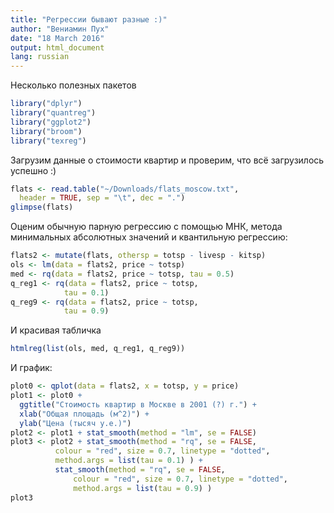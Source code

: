 ```yaml
---
title: "Регрессии бывают разные :)"
author: "Вениамин Пух"
date: "18 March 2016"
output: html_document
lang: russian
---
```


Несколько полезных пакетов
```r
library("dplyr")
library("quantreg")
library("ggplot2")
library("broom")
library("texreg")
```


Загрузим данные о стоимости квартир и проверим, что всё загрузилось успешно :)
```r
flats <- read.table("~/Downloads/flats_moscow.txt",
  header = TRUE, sep = "\t", dec = ".")
glimpse(flats)
```

Оценим обычную парную регрессию с помощью МНК, метода минимальных абсолютных значений и квантильную регрессию:

```r
flats2 <- mutate(flats, othersp = totsp - livesp - kitsp)
ols <- lm(data = flats2, price ~ totsp)
med <- rq(data = flats2, price ~ totsp, tau = 0.5)
q_reg1 <- rq(data = flats2, price ~ totsp,
            tau = 0.1)
q_reg9 <- rq(data = flats2, price ~ totsp,
            tau = 0.9)

```

И красивая табличка
```r
htmlreg(list(ols, med, q_reg1, q_reg9))
```

И график:
```r
plot0 <- qplot(data = flats2, x = totsp, y = price)
plot1 <- plot0 +
  ggtitle("Стоимость квартир в Москве в 2001 (?) г.") +
  xlab("Общая площадь (м^2)") +
  ylab("Цена (тысяч у.е.)")
plot2 <- plot1 + stat_smooth(method = "lm", se = FALSE)
plot3 <- plot2 + stat_smooth(method = "rq", se = FALSE,
          colour = "red", size = 0.7, linetype = "dotted",
          method.args = list(tau = 0.1) ) +
          stat_smooth(method = "rq", se = FALSE,
              colour = "red", size = 0.7, linetype = "dotted",
              method.args = list(tau = 0.9) )
plot3
```













